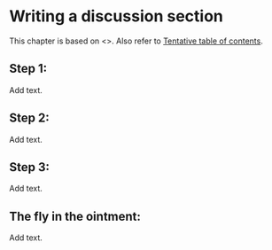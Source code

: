 # Writing a discussion section

This chapter is based on <<find web page>>. Also refer to [Tentative table of contents](http://www.pmean.com/10/Contents.html).

## Step 1:

Add text.

## Step 2:

Add text.

## Step 3:

Add text.

## The fly in the ointment:

Add text.

